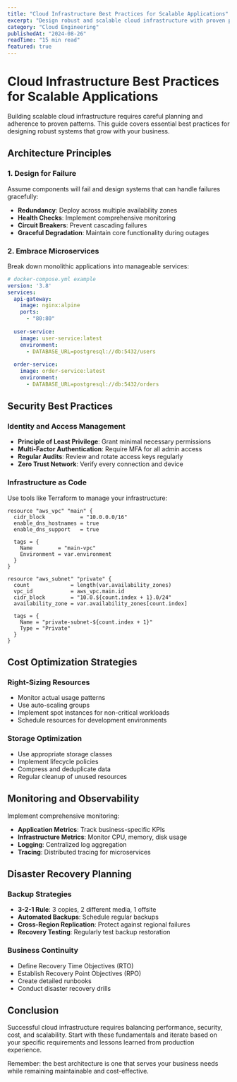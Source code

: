 ```yaml
---
title: "Cloud Infrastructure Best Practices for Scalable Applications"
excerpt: "Design robust and scalable cloud infrastructure with proven patterns for security, cost optimization, and performance across AWS, Azure, and Google Cloud."
category: "Cloud Engineering"
publishedAt: "2024-08-26"
readTime: "15 min read"
featured: true
---
```


# Cloud Infrastructure Best Practices for Scalable Applications

Building scalable cloud infrastructure requires careful planning and adherence to proven patterns. This guide covers essential best practices for designing robust systems that grow with your business.

## Architecture Principles

### 1. Design for Failure

Assume components will fail and design systems that can handle failures gracefully:

- **Redundancy**: Deploy across multiple availability zones
- **Health Checks**: Implement comprehensive monitoring
- **Circuit Breakers**: Prevent cascading failures
- **Graceful Degradation**: Maintain core functionality during outages

### 2. Embrace Microservices

Break down monolithic applications into manageable services:

```yaml
# docker-compose.yml example
version: '3.8'
services:
  api-gateway:
    image: nginx:alpine
    ports:
      - "80:80"
  
  user-service:
    image: user-service:latest
    environment:
      - DATABASE_URL=postgresql://db:5432/users
  
  order-service:
    image: order-service:latest
    environment:
      - DATABASE_URL=postgresql://db:5432/orders
```

## Security Best Practices

### Identity and Access Management

- **Principle of Least Privilege**: Grant minimal necessary permissions
- **Multi-Factor Authentication**: Require MFA for all admin access
- **Regular Audits**: Review and rotate access keys regularly
- **Zero Trust Network**: Verify every connection and device

### Infrastructure as Code

Use tools like Terraform to manage your infrastructure:

```hcl
resource "aws_vpc" "main" {
  cidr_block           = "10.0.0.0/16"
  enable_dns_hostnames = true
  enable_dns_support   = true

  tags = {
    Name        = "main-vpc"
    Environment = var.environment
  }
}

resource "aws_subnet" "private" {
  count             = length(var.availability_zones)
  vpc_id            = aws_vpc.main.id
  cidr_block        = "10.0.${count.index + 1}.0/24"
  availability_zone = var.availability_zones[count.index]

  tags = {
    Name = "private-subnet-${count.index + 1}"
    Type = "Private"
  }
}
```

## Cost Optimization Strategies

### Right-Sizing Resources

- Monitor actual usage patterns
- Use auto-scaling groups
- Implement spot instances for non-critical workloads
- Schedule resources for development environments

### Storage Optimization

- Use appropriate storage classes
- Implement lifecycle policies
- Compress and deduplicate data
- Regular cleanup of unused resources

## Monitoring and Observability

Implement comprehensive monitoring:

- **Application Metrics**: Track business-specific KPIs
- **Infrastructure Metrics**: Monitor CPU, memory, disk usage
- **Logging**: Centralized log aggregation
- **Tracing**: Distributed tracing for microservices

## Disaster Recovery Planning

### Backup Strategies

- **3-2-1 Rule**: 3 copies, 2 different media, 1 offsite
- **Automated Backups**: Schedule regular backups
- **Cross-Region Replication**: Protect against regional failures
- **Recovery Testing**: Regularly test backup restoration

### Business Continuity

- Define Recovery Time Objectives (RTO)
- Establish Recovery Point Objectives (RPO)
- Create detailed runbooks
- Conduct disaster recovery drills

## Conclusion

Successful cloud infrastructure requires balancing performance, security, cost, and scalability. Start with these fundamentals and iterate based on your specific requirements and lessons learned from production experience.

Remember: the best architecture is one that serves your business needs while remaining maintainable and cost-effective.